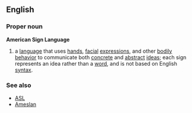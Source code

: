 ==English==
===Proper noun===
'''American Sign Language''' 
{{wikipedia}}
#a [[language]] that uses [[hands]], [[facial]] [[expression]]s, and other [[bodily]] [[behavior]] to communicate both [[concrete]] and [[abstract]] [[ideas]]; each sign represents an idea rather than a [[word]], and is not based on English [[syntax]].

===See also===
*[[ASL]]
*[[Ameslan]]